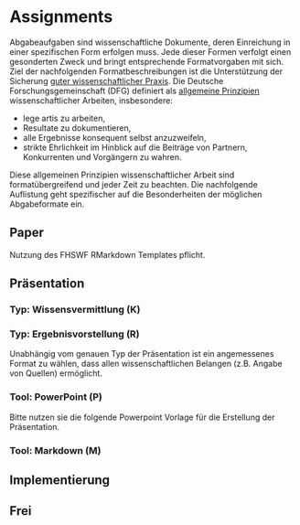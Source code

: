 # Assignments

Abgabeaufgaben sind wissenschaftliche Dokumente, deren Einreichung in einer spezifischen Form erfolgen muss. Jede dieser Formen verfolgt einen gesonderten Zweck und bringt entsprechende Formatvorgaben mit sich. Ziel der nachfolgenden Formatbeschreibungen ist die Unterstützung der Sicherung [guter wissenschaftlicher Praxis](https://www.dfg.de/foerderung/grundlagen_rahmenbedingungen/gwp/). Die Deutsche Forschungsgemeinschaft (DFG) definiert als [allgemeine Prinzipien](https://www.dfg.de/download/pdf/foerderung/rechtliche_rahmenbedingungen/gute_wissenschaftliche_praxis/empfehlung_wiss_praxis_1310.pdf) wissenschaftlicher Arbeiten, insbesondere:

- lege artis zu arbeiten,
- Resultate zu dokumentieren,
- alle Ergebnisse konsequent selbst anzuzweifeln,
- strikte Ehrlichkeit im Hinblick auf die Beiträge von Partnern, Konkurrenten und
Vorgängern zu wahren.

Diese allgemeinen Prinzipien wissenschaftlicher Arbeit sind formatübergreifend und jeder Zeit zu beachten. Die nachfolgende Auflistung geht spezifischer auf die Besonderheiten der möglichen Abgabeformate ein.

## Paper

Nutzung des FHSWF RMarkdown Templates pflicht.


## Präsentation

### Typ: Wissensvermittlung (K)

### Typ: Ergebnisvorstellung (R)

Unabhängig vom genauen Typ der Präsentation ist ein angemessenes Format zu wählen, dass allen wissenschaftlichen Belangen (z.B. Angabe von Quellen) ermöglicht. 

### Tool: PowerPoint (P)

Bitte nutzen sie die folgende Powerpoint Vorlage für die Erstellung der Präsentation.

### Tool: Markdown (M)


## Implementierung


## Frei